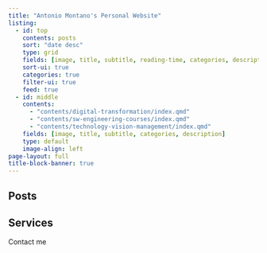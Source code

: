 ```yaml
---
title: "Antonio Montano's Personal Website"
listing:
  - id: top
    contents: posts
    sort: "date desc"
    type: grid
    fields: [image, title, subtitle, reading-time, categories, description, author, date]
    sort-ui: true
    categories: true
    filter-ui: true
    feed: true
  - id: middle
    contents: 
      - "contents/digital-transformation/index.qmd"
      - "contents/sw-engineering-courses/index.qmd"
      - "contents/technology-vision-management/index.qmd"
    fields: [image, title, subtitle, categories, description]
    type: default
    image-align: left
page-layout: full
title-block-banner: true
---
```


::: {=html}
<div id="app"></div>

<script>
  var app = document.getElementById('app');

  var typewriter = new Typewriter(app, {
    loop: true,
    delay: 75,
  });

  typewriter
    .pauseFor(250)
    .typeString('<h2>Welcome! Here, you\'ll find a variety of short (and not so short) <u>articles</u> on topics I thought might interest others. You can explore different categories using the menu on the side.')
    .pauseFor(300)
    .deleteChars(182)
    .typeString('Additionally, at the bottom of the page, I describe the <u>services</u> I offer as a consultant for all types of businesses, including ')
    .typeString('<span style="color: #27ae60;">startups, SMBs, and large enterprises</span></h2>.')
    .pauseFor(1000)
    .start();
</script>
::: 

## 
## Posts

::: {#top}
:::

## Services

::: {#middle}
:::

Contact me
